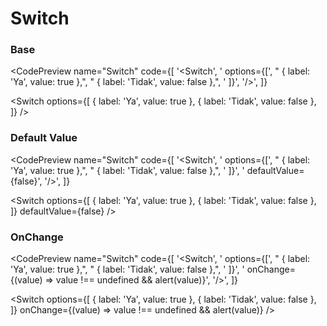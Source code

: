 
# Switch

### Base

<CodePreview
  name="Switch"
  code={[
    '<Switch',
    '  options={[',
    "    { label: 'Ya', value: true },",
    "    { label: 'Tidak', value: false },",
    '   ]}',
    '/>',
  ]}
>
  <Switch
    options={[
      { label: 'Ya', value: true },
      { label: 'Tidak', value: false },
    ]}
  />
</CodePreview>

### Default Value

<CodePreview
  name="Switch"
  code={[
    '<Switch',
    '  options={[',
    "    { label: 'Ya', value: true },",
    "    { label: 'Tidak', value: false },",
    '   ]}',
    '   defaultValue={false}',
    '/>',
  ]}
>
  <Switch
    options={[
      { label: 'Ya', value: true },
      { label: 'Tidak', value: false },
    ]}
    defaultValue={false}
  />
</CodePreview>

### OnChange

<CodePreview
  name="Switch"
  code={[
    '<Switch',
    '  options={[',
    "    { label: 'Ya', value: true },",
    "    { label: 'Tidak', value: false },",
    '   ]}',
    '   onChange={(value) => value !== undefined && alert(value)}',
    '/>',
  ]}

>

  <Switch
    options={[
      { label: 'Ya', value: true },
      { label: 'Tidak', value: false },
    ]}
    onChange={(value) => value !== undefined && alert(value)}
  />
</CodePreview>
